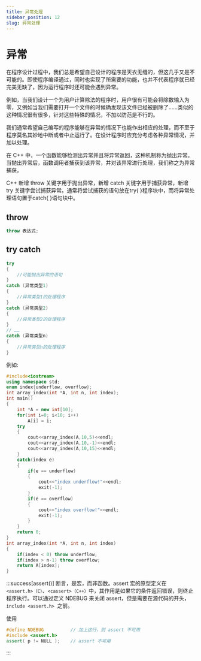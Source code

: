 ```yaml
---
title: 异常处理
sidebar_position: 12
slug: 异常处理
---
```


# 异常

在程序设计过程中，我们总是希望自己设计的程序是天衣无缝的，但这几乎又是不可能的。即使程序编译通过，同时也实现了所需要的功能，也并不代表程序就已经完美无缺了，因为运行程序时还可能会遇到异常。

例如，当我们设计一个为用户计算除法的程序时，用户很有可能会将除数输入为零，又例如当我们需要打开一个文件的时候确发现该文件已经被删除了……类似的这种情况很有很多，针对这些特殊的情况，不加以防范是不行的。

我们通常希望自己编写的程序能够在异常的情况下也能作出相应的处理，而不至于程序莫名其妙地中断或者中止运行了。在设计程序时应充分考虑各种异常情况，并加以处理。

在 C++ 中，一个函数能够检测出异常并且将异常返回，这种机制称为抛出异常。当抛出异常后，函数调用者捕获到该异常，并对该异常进行处理，我们称之为异常捕获。

C++ 新增 throw 关键字用于抛出异常，新增 catch 关键字用于捕获异常，新增 try 关键字尝试捕获异常。通常将尝试捕获的语句放在try\{ }程序块中，而将异常处理语句置于catch\{ }语句块中。

## throw

```cpp title="抛出异常的基本语法"
throw 表达式;
```

## try catch

```cpp
try
{
    //可能抛出异常的语句
}
catch (异常类型1)
{
    //异常类型1的处理程序
}
catch (异常类型2)
{
    //异常类型2的处理程序
}
// ……
catch (异常类型n)
{
    //异常类型n的处理程序
}
```

例如:

```cpp title="数组越界的异常捕获程序" showLineNumbers
#include<iostream>
using namespace std;
enum index{underflow, overflow};
int array_index(int *A, int n, int index);
int main()
{
    int *A = new int[10];
    for(int i=0; i<10; i++)
        A[i] = i;
    try
    {
        cout<<array_index(A,10,5)<<endl;
        cout<<array_index(A,10,-1)<<endl;
        cout<<array_index(A,10,15)<<endl;
    }
    catch(index e)
    {
        if(e == underflow)
        {
            cout<<"index underflow!"<<endl;
            exit(-1);
        }
        if(e == overflow)
        {
            cout<<"index overflow!"<<endl;
            exit(-1);
        }
    }
    return 0;
}
int array_index(int *A, int n, int index)
{
    if(index < 0) throw underflow;
    if(index > n-1) throw overflow;
    return A[index];
}
```
:::success[assert()]
断言，是宏，而非函数。assert 宏的原型定义在 `<assert.h>（C）`、`<cassert>（C++）`中，其作用是如果它的条件返回错误，则终止程序执行。可以通过定义 NDEBUG 来关闭 assert，但是需要在源代码的开头，`include <assert.h> `之前。

使用
```cpp
#define NDEBUG          // 加上这行，则 assert 不可用
#include <assert.h>
assert( p != NULL );    // assert 不可用
```
:::